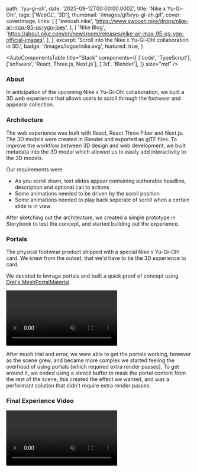 
  path: '/yu-gi-oh',
  date: '2025-09-12T00:00:00.000Z',
  title: 'Nike x Yu-Gi-Oh!',
  tags: ['WebGL', '3D'],
  thumbnail: '/images/gifs/yu-gi-oh.gif',
  cover: coverImage,
  links: [
    [
      'swoosh.nike',
      'https://www.swoosh.nike/drops/nike-air-max-95-qs-ygo-joey',
    ],
    [
      'Nike Blog',
      'https://about.nike.com/en/newsroom/releases/nike-air-max-95-qs-ygo-official-images',
    ],
  ],
  excerpt: 'Scroll into the Nike x Yu-Gi-Oh! collaboration in 3D.',
  badge: '/images/logos/nike.svg',
  featured: true,
}

<AutoComponentsTable
  title="Stack"
  components={[
    ['code', 'TypeScript'],
    ['software', 'React, Three.js, Next.js'],
    ['3d', 'Blender'],
  ]}
  size="md"
/>

### About

In anticipation of the upcoming Nike x Yu-Gi-Oh! collaboration, we built a 3D web experience that allows users to scroll through the footwear and appearal collection.

### Architecture

The web experience was built with React, React Three Fiber and Next.js. The 3D models were created in Blender and exported as glTF files. To improve the workflow between 3D design and web development, we built metadata into the 3D model which allowed us to easily add interactivity to the 3D models.

Our requirements were

- As you scroll down, text slides appear containing authorable headline, description and optional call to actions
- Some animations needed to be driven by the scroll position
- Some animations needed to play back seperate of scroll when a certain slide is in view

<OptimizedImage src={archImage} alt="Architecture" />

After sketching out the architecture, we created a simple prototype in Storybook to test the concept, and started building out the experience.

### Portals

The physical footwear product shipped with a special Nike x Yu-Gi-Oh! card. We knew from the outset, that we'd have to tie the 3D experience to card.

We decided to levrage portals and built a quick proof of concept using [Drei's MeshPortalMaterial](https://drei.docs.pmnd.rs/portals/mesh-portal-material).

<video controls playsInline autoPlay muted loop>
  <source src="/videos/hero/portal_poc_h264.mp4" type="video/mp4" />
  <source src="/videos/hero/portal_poc.webm" type="video/webm" />
</video>

After much trial and error, we were able to get the portals working, however as the scene grew, and became more complex we started feeling the overhead of using portals (which required extra render passes). To get around it, we ended using a stencil buffer to mask the portal content from the rest of the scene, this created the effect we wanted, and was a performant solution that didn't require extra render passes.

### Final Experience Video

<video controls playsInline autoPlay muted loop>
  <source src="/videos/hero/ygo_experience_h264.mp4" type="video/mp4" />
</video>
